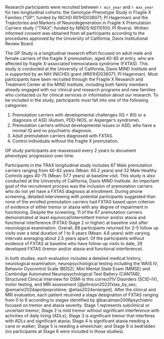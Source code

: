 Research participants were recruited between `r min_year` and `r max_year`
for two longitudinal cohorts:
the Genotype-Phenotype Study in Fragile X Families
("GP"; funded by NICHD R01HD036071; PI Hagerman) and
the Trajectories and Markers of Neurodegeneration
in Fragile X Premutation Carriers study
("TRAX"; funded by NINDS NS110100; PI Rivera).
Written informed consent was obtained from all participants 
according to the procedures approved by the 
University of California, Davis Institutional Review Board.

The GP Study is a longitudinal research effort 
focused on adult male and female carriers of the fragile X premutation, 
aged 40-85 at entry, 
who are affected by fragile X-associated tremor/ataxia syndrome (FXTAS). 
This study is conducted at the University of California, Davis MIND Institute 
and is supported by an NIH (NICHD) grant (#R01HD036071; PI Hagerman). 
Most participants have been recruited 
through the Fragile X Research and Treatment Center at the MIND Institute, 
including 
both family members already engaged with our clinical and research programs 
and new families who contacted us for 
clinical services 
or information about our research.
To be included in the study, 
participants must fall into one of the following categories:

1.	Premutation carriers with developmental challenges (IQ < 80) 
or a diagnosis of ASD (Autism, PDD-NOS, or Asperger’s syndrome).
2.	Premutation carriers without developmental issues or ASD, 
who have a normal IQ and no psychiatric diagnosis.
3.	Adult premutation carriers diagnosed with FXTAS.
4.	Control individuals without the fragile X premutation.

GP study participants are reassessed every 2 years
to document phenotypic progression over time.

Participants in the TRAX longitudinal study includes 
67 Male premutation carriers ranging from 40-82 years (Mean: 60.2 years) 
and 32 Male Healthy Controls ages 40-75 (Mean: 57.7 years) at baseline visit. 
This study is also conducted at the 
University of California, Davis MIND Institute. 
An important goal of the recruitment process was 
the inclusion of premutation carriers 
who do not yet have a FXTAS diagnosis at enrollment. 
During phone screening, detailed interviewing with potential participants 
suggested than none of the enrolled premutation carriers had FXTAS 
based upon criterion of evidence of either tremor or ataxia 
with any degree of impairment in functioning. 
Despite the screening, 
11 of the 67 premutation carriers demonstrated 
at least equivocal/intermittent tremor and/or ataxia and 
functional interference (FXTAS Stage 2 or higher) at baseline visit
after neurological examination. 
Overall, 88 participants returned for 2-5 follow up visits 
over a total duration of 1 to 9 years (Mean: 4.6 years) 
with varying intervals averaging about 2.5 years apart. 
Of the participants without evidence of FXTAS at baseline 
who have follow-up visits to date, 
28 developed FXTAS 
(tremor and/or ataxia and functional interference).

In both studies, 
each evaluation includes 
a detailed medical history, 
neurological examination, 
neuropsychological testing including the 
WAIS IV, 
Behavior Dyscontrol Scale (BDS2), 
Mini Mental State Exam (MMSE) and 
Cambridge Automated Neuropsychological Test Battery (CANTAB); 
Structured Clinical Interview for 
DSM-[Is this correct?]{.comment-start author="Ezra Morrison"}IV[]{.comment-end} 
Disorders 
(SCID-IV), 
motor testing, 
and MRI assessment 
[@johnson2022fxtas_by_sex; 
@winarni2024apolipoproteine; 
@elias2024enlarged].
After the clinical and MRI evaluation,
each patient received a stage designation of FXTAS ranging from 0 to 6 
according to stages identified by @bacalman2006psychiatric  
focused on tremor and ataxia severity. 
Stage 1 represents subclinical or uncertain tremor; 
Stage 2 is mild tremor without significant interference with 
activities of daily living (ADLs); 
Stage 3 is significant tremor that interferes with ADLs and significant ataxia; 
Stage 4 is significant ataxia needing a cane or walker;
Stage 5 is needing a wheelchair;
and Stage 6 is bedridden
(no participants at Stage 6 were included in those studies).
